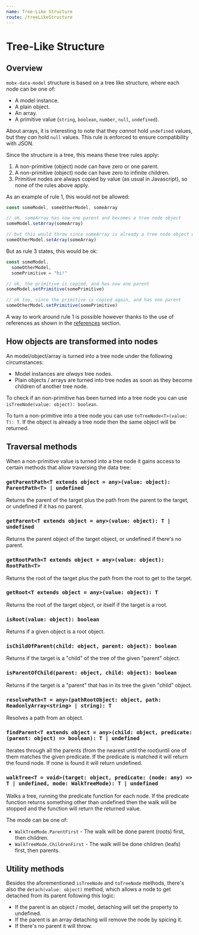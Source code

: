 ```yaml
---
name: Tree-Like Structure
route: /treeLikeStructure
---
```


# Tree-Like Structure

## Overview

`mobx-data-model` structure is based on a tree like structure, where each node can be one of:

- A model instance.
- A plain object.
- An array.
- A primitive value (`string`, `boolean`, `number`, `null`, `undefined`).

About arrays, it is interesting to note that they _cannot_ hold `undefined` values, but they _can_ hold `null` values. This rule is enforced to ensure compatibility with JSON.

Since the structure is a tree, this means these tree rules apply:

1. A non-primitive (object) node can have zero or one parent.
2. A non-primitive (object) node can have zero to infinite children.
3. Primitive nodes are always copied by value (as usual in Javascript), so none of the rules above apply.

As an example of rule 1, this would not be allowed:

```ts
const someModel, someOtherModel, someArray

// ok, someArray has now one parent and becomes a tree node object
someModel.setArray(someArray)

// but this would throw since someArray is already a tree node object which already has one parent
someOtherModel.setArray(someArray)
```

But as rule 3 states, this would be ok:

```ts
const someModel,
  someOtherModel,
  somePrimitive = "hi!"

// ok, the primitive is copied, and has now one parent
someModel.setPrimitive(somePrimitive)

// ok too, since the primitive is copied again, and has one parent
someOtherModel.setPrimitive(somePrimitive)
```

A way to work around rule 1 is possible however thanks to the use of references as shown in the [references](./references) section.

## How objects are transformed into nodes

An model/object/array is turned into a tree node under the following circumstances:

- Model instances are _always_ tree nodes.
- Plain objects / arrays are turned into tree nodes as soon as they become children of another tree node.

To check if an non-primitive has been turned into a tree node you can use `isTreeNode(value: object): boolean`.

To turn a non-primitive into a tree node you can use `toTreeNode<T>(value: T): T`. If the object is already a tree node then the same object will be returned.

## Traversal methods

When a non-primitive value is turned into a tree node it gains access to certain methods that allow traversing the data tree:

### `getParentPath<T extends object = any>(value: object): ParentPath<T> | undefined`

Returns the parent of the target plus the path from the parent to the target, or undefined if it has no parent.

### `getParent<T extends object = any>(value: object): T | undefined`

Returns the parent object of the target object, or undefined if there's no parent.

### `getRootPath<T extends object = any>(value: object): RootPath<T>`

Returns the root of the target plus the path from the root to get to the target.

### `getRoot<T extends object = any>(value: object): T`

Returns the root of the target object, or itself if the target is a root.

### `isRoot(value: object): boolean`

Returns if a given object is a root object.

### `isChildOfParent(child: object, parent: object): boolean`

Returns if the target is a "child" of the tree of the given "parent" object.

### `isParentOfChild(parent: object, child: object): boolean`

Returns if the target is a "parent" that has in its tree the given "child" object.

### `resolvePath<T = any>(pathRootObject: object, path: ReadonlyArray<string> | string): T`

Resolves a path from an object.

### `findParent<T extends object = any>(child: object, predicate: (parent: object) => boolean): T | undefined`

Iterates through all the parents (from the nearest until the root)until one of them matches the given predicate.
If the predicate is matched it will return the found node.
If none is found it will return undefined.

### `walkTree<T = void>(target: object, predicate: (node: any) => T | undefined, mode: WalkTreeMode): T | undefined`

Walks a tree, running the predicate function for each node.
If the predicate function returns something other than undefined then the walk will be stopped and the function will return the returned value.

The mode can be one of:

- `WalkTreeMode.ParentFirst` - The walk will be done parent (roots) first, then children.
- `WalkTreeMode.ChildrenFirst` - The walk will be done children (leafs) first, then parents.

## Utility methods

Besides the aforementioned `isTreeNode` and `toTreeNode` methods, there's also the `detach(value: object)` method, which allows a node to get detached from its parent following this logic:

- If the parent is an object / model, detaching will set the property to undefined.
- If the parent is an array detaching will remove the node by spicing it.
- If there's no parent it will throw.
